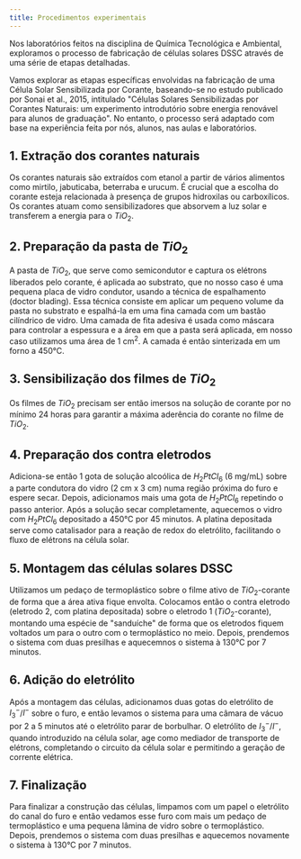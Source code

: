 ```yaml
---
title: Procedimentos experimentais
---
```


Nos laboratórios feitos na disciplina de Química Tecnológica e Ambiental, exploramos o processo de fabricação de células
solares DSSC através de uma série de etapas detalhadas.

Vamos explorar as etapas específicas envolvidas na fabricação de uma Célula Solar Sensibilizada por Corante, baseando-se
no estudo publicado por Sonai et al., 2015, intitulado "Células Solares Sensibilizadas por Corantes Naturais: um
experimento introdutório sobre energia renovável para alunos de graduação". No entanto, o processo será adaptado com
base na experiência feita por nós, alunos, nas aulas e laboratórios.

## 1.  Extração dos corantes naturais

Os corantes naturais são extraídos com etanol a partir de vários alimentos como mirtilo, jabuticaba, beterraba e urucum.
É crucial que a escolha do corante esteja relacionada à presença de grupos hidroxilas ou carboxílicos. Os corantes atuam
como sensibilizadores que absorvem a luz solar e transferem a energia para o $TiO_2$.

## 2.  Preparação da pasta de $TiO_2$

A pasta de $TiO_2$, que serve como semicondutor e captura os elétrons liberados pelo corante, é aplicada ao substrato,
que no nosso caso é uma pequena placa de vidro condutor, usando a técnica de espalhamento (doctor blading). Essa técnica
consiste em aplicar um pequeno volume da pasta no substrato e espalhá-la em uma fina camada com um bastão cilíndrico de
vidro. Uma camada de fita adesiva é usada como máscara para controlar a espessura e a área em que a pasta será aplicada,
em nosso caso utilizamos uma área de 1 cm$^2$. A camada é então sinterizada em um forno a 450°C.

## 3.  Sensibilização dos filmes de $TiO_2$

Os filmes de $TiO_2$ precisam ser então imersos na solução de corante  por no mínimo 24 horas para garantir a máxima
aderência do corante no filme de $TiO_2$.

## 4.  Preparação dos contra eletrodos

Adiciona-se então 1 gota de solução alcoólica de $H_2PtCl_6$ (6 mg/mL) sobre a parte condutora do vidro (2 cm x 3 cm)
numa região próxima do furo e espere secar. Depois, adicionamos mais uma gota de $H_2PtCl_6$ repetindo o passo anterior.
Após a solução secar completamente, aquecemos o vidro com $H_2PtCl_6$ depositado a 450°C por 45 minutos. A platina
depositada serve como catalisador para a reação de redox do eletrólito, facilitando o fluxo de elétrons na célula solar.

## 5.  Montagem das células solares DSSC

Utilizamos um pedaço de termoplástico sobre o filme ativo de $TiO_2$-corante de forma que a área ativa fique envolta.
Colocamos então o contra eletrodo (eletrodo 2, com platina depositada) sobre o eletrodo 1 ($TiO_2$-corante), montando
uma espécie de "sanduíche" de forma que os eletrodos fiquem voltados um para o outro com o termoplástico no meio.
Depois, prendemos o sistema com duas presilhas e aquecemnos o sistema à 130°C por 7 minutos.

## 6.  Adição do eletrólito

Após a montagem das células, adicionamos duas gotas do eletrólito de $I_3^-$/$I^-$ sobre o furo, e então levamos o
sistema para uma câmara de vácuo por 2 a 5 minutos até o eletrólito parar de borbulhar. O eletrólito de $I_3^-$/$I^-$,
quando introduzido na célula solar, age como mediador de transporte de elétrons, completando o circuito da célula solar
e permitindo a geração de corrente elétrica.

## 7.  Finalização

Para finalizar a construção das células, limpamos com um papel o eletrólito do canal do furo e então vedamos esse furo
com mais um pedaço de termoplástico e uma pequena lâmina de vidro sobre o termoplástico. Depois, prendemos o sistema com
duas presilhas e aquecemos novamente o sistema à 130°C por 7 minutos.
